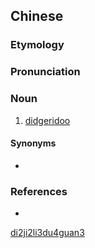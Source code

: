==Chinese==
{{zh-forms|type=41}}

===Etymology===
{{zh-compound|迪吉里杜|管|sound borrowing of {{etyl|en|zh}} {{m|en|didgeridoo}}|pipe}}

===Pronunciation===
{{zh-pron
|m=díjílǐdùguǎn
|cat=n
}}

===Noun===
{{zh-noun}}

# {{lb|zh|musical instruments}} [[didgeridoo]]

====Synonyms====
* {{zh-l|蒂傑利多}}

===References===
* {{cite-web
|url=http://www.google.com/search?hl=en&q=%22%E8%BF%AA%E5%90%89%E9%87%8C%E6%9D%9C%E7%AE%A1%22+%22didgeridoo%22&btnG=Search
|title="迪吉里杜管" "didgeridoo"
|work=google search
|language=Mandarin/English
|accessdate=2008-04-06}}

[[Category:zh:Musical instruments|di2ji2li3du4guan3]]